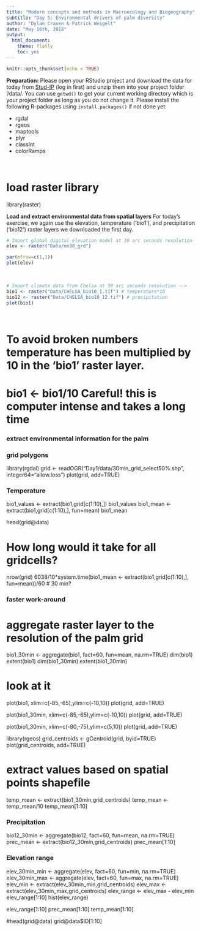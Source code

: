 ```yaml
---
title: "Modern concepts and methods in Macroecology and Biogeography"
subtitle: "Day 5: Environmental drivers of palm diversity"
author: "Dylan Craven & Patrick Weigelt"
date: "May 16th, 2018"
output: 
  html_document: 
    theme: flatly
    toc: yes
---
```


```r
knitr::opts_chunk$set(echo = TRUE)
```

**Preparation:** Please open your RStudio project and download the data for today from [Stud-IP](https://www.studip.uni-goettingen.de/dispatch.php/file/details/b64b68db7a05f02fa854a63a01064f67?cid=95a0e5be352a34697791cddd2f4ddbf4) (log in first) and unzip them into your project folder '/data/. You can use `getwd()` to get your current working directory which is your project folder as long as you do not change it. Please install the following R-packages using `install.packages()` if not done yet:  

* rgdal  
* rgeos  
* maptools  
* plyr  
* classInt
* colorRamps

&nbsp;

# load raster library
library(raster)

**Load and extract environmental data from spatial layers**
For today's exercise, we again use the elevation, temperature ('bio1'), and precipitation ('bio12') raster layers we downloaded the first day.  

```R
# Import global digital elevation model at 30 arc seconds resolution
elev <- raster("Data/mn30_grd")

par(mfrow=c(1,1))
plot(elev) 
```
&nbsp;

```R
# Import climate data from Chelsa at 30 arc seconds resolution -->
bio1 <- raster("Data/CHELSA_bio10_1.tif") # temperature*10
bio12 <- raster("Data/CHELSA_bio10_12.tif") # precipitation
plot(bio1)
```
&nbsp;

# To avoid broken numbers temperature has been multiplied by 10 in the 'bio1' raster layer. 
# bio1 <- bio1/10 Careful! this is computer intense and takes a long time


#####################################################
### extract environmental information for the palm
### grid polygons
library(rgdal)
grid <- readOGR("Day1/data/30min_grid_select50%.shp", integer64="allow.loss")
plot(grid, add=TRUE)

### Temperature
bio1_values <- extract(bio1,grid[c(1:10),])
bio1_values
bio1_mean <- extract(bio1,grid[c(1:10),], fun=mean)
bio1_mean

head(grid@data)


# How long would it take for all gridcells?
nrow(grid)
6038/10*system.time(bio1_mean <- extract(bio1,grid[c(1:10),], fun=mean))/60
# 30 min?

### faster work-around

# aggregate raster layer to the resolution of the palm grid
bio1_30min <- aggregate(bio1, fact=60, fun=mean, na.rm=TRUE)
dim(bio1)
extent(bio1)
dim(bio1_30min)
extent(bio1_30min)


# look at it
plot(bio1, xlim=c(-85,-65),ylim=c(-10,10))
plot(grid, add=TRUE)



plot(bio1_30min, xlim=c(-85,-65),ylim=c(-10,10))
plot(grid, add=TRUE)

plot(bio1_30min, xlim=c(-80,-75),ylim=c(5,10))
plot(grid, add=TRUE)

library(rgeos)
grid_centroids <- gCentroid(grid, byid=TRUE)
plot(grid_centroids, add=TRUE)

# extract values based on spatial points shapefile
temp_mean <- extract(bio1_30min,grid_centroids)
temp_mean <- temp_mean/10
temp_mean[1:10]

### Precipitation
bio12_30min <- aggregate(bio12, fact=60, fun=mean, na.rm=TRUE)
prec_mean <- extract(bio12_30min,grid_centroids)
prec_mean[1:10]

### Elevation range
elev_30min_min <- aggregate(elev, fact=60, fun=min, na.rm=TRUE)
elev_30min_max <- aggregate(elev, fact=60, fun=max, na.rm=TRUE)
elev_min <- extract(elev_30min_min,grid_centroids)
elev_max <- extract(elev_30min_max,grid_centroids)
elev_range <- elev_max - elev_min
elev_range[1:10]
hist(elev_range)



elev_range[1:10]
prec_mean[1:10]
temp_mean[1:10]

#head(grid@data)
grid@data$ID[1:10]




